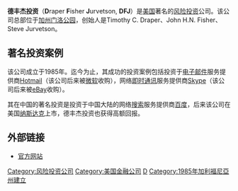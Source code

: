 '''德丰杰投资'''（'''D'''raper '''F'''isher '''J'''urvetson, '''DFJ'''）是[[美国|美国]]著名的[[风险投资|风险投资]]公司。该公司总部位于[[加州|加州]][[门洛帕克_(加利福尼亚州)|门洛公园]]，创始人是Timothy C. Draper、John H.N. Fisher、Steve Jurvetson。

==著名投资案例==
该公司成立于1985年。迄今为止，其成功的投资案例包括投资于[[电子邮件|电子邮件]]服务提供商[[Hotmail|Hotmail]]（该公司后来被[[微软|微软]]收购），网络[[即时通讯|即时通讯]]服务提供商[[Skype|Skype]]（该公司后来被[[eBay|eBay]]收购）。

其在中国的著名投资是投资于中国大陆的网络[[搜索|搜索]]服务提供商[[百度|百度]]，后来该公司在美国[[纳斯达克|纳斯达克]]上市，德丰杰投资也获得高额回报。

==外部链接==
*[http://www.dfj.com 官方网站] {{Wayback|url=http://www.dfj.com/ |date=20220126172552 }}

[[Category:风险投资公司|Category:风险投资公司]]
[[Category:美国金融公司|Category:美国金融公司]]
[[Category:門洛公園公司|D]]
[[Category:1985年加利福尼亞州建立|Category:1985年加利福尼亞州建立]]